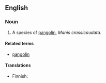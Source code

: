 {{wikipedia|pangolin}}
==English==

===Noun===
{{en-noun|sg=[[Indian]] [[pangolin]]}}

# A species of [[pangolin]], ''Manis crassicaudata''.

====Related terms====
*[[pangolin]]

====Translations====
{{top}}
*Finnish: {{t-|fi|intianmuurahaiskäpy}}
{{bottom}}